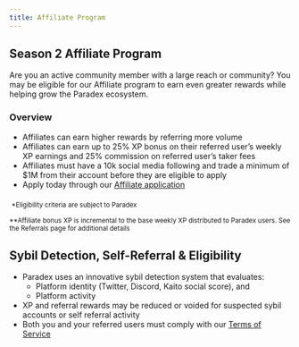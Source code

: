 ```yaml
---
title: Affiliate Program
---
```

## Season 2 Affiliate Program

Are you an active community member with a large reach or community? You may be eligible for our Affiliate program to earn even greater rewards while helping grow the Paradex ecosystem.

### Overview
* Affiliates can earn higher rewards by referring more volume
* Affiliates can earn up to 25% XP bonus on their referred user’s weekly XP earnings and 25% commission on referred user’s taker fees
* Affiliates must have a 10k social media following and trade a minimum of $1M from their account before they are eligible to apply
* Apply today through our [Affiliate application](https://forms.gle/T4UKjinSefnVgiJx8)

<Frame>
<img src="../../assets/affiliate_program.png" alt=""/>
</Frame>

<sub>
*Eligibility criteria are subject to Paradex
</sub>

<sub>**Affiliate bonus XP is incremental to the base weekly XP distributed to Paradex users. See the Referrals page for additional details</sub>

## Sybil Detection, Self-Referral & Eligibility

* Paradex uses an innovative sybil detection system that evaluates:
    * Platform identity (Twitter, Discord, Kaito social score), and 
    * Platform activity
* XP and referral rewards may be reduced or voided for suspected sybil accounts or self referral activity
* Both you and your referred users must comply with our [Terms of Service](https://www.paradex.trade/terms-of-service)
